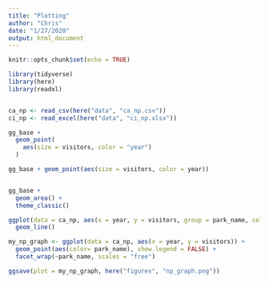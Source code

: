 ```yaml
---
title: "Plotting"
author: "Chris"
date: "1/27/2020"
output: html_document
---
```


```r
knitr::opts_chunk$set(echo = TRUE)
```
```r
library(tidyverse)
library(here)
library(readxl)


ca_np <- read_csv(here("data", "ca_np.csv"))
ci_np <- read_excel(here("data", "ci_np.xlsx"))
```


```r
gg_base + 
  geom_point(
    aes(size = visitors, color = "year")
  )
```
```r
gg_base + geom_point(aes(size = visitors, color = year))
```

```r
```


```r
gg_base + 
  geom_area() +
  theme_classic()
```

```r
ggplot(data = ca_np, aes(x = year, y = visitors, group = park_name, color = park_name)) +
  geom_line() 

```


```r
my_np_graph <- ggplot(data = ca_np, aes(x = year, y = visitors)) +
  geom_point(aes(color= park_name), show.legend = FALSE) +
  facet_wrap(~park_name, scales = "free")
```
```r
ggsave(plot = my_np_graph, here("figures", "np_graph.png"))
```



